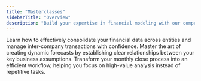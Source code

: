 ```yaml
---
title: "Masterclasses"
sidebarTitle: "Overview"
description: "Build your expertise in financial modeling with our comprehensive masterclasses. Learn practical techniques to confidently forecast your business's future."
---
```


<CardGroup cols={1}>
  <Card title="Consolidation" icon="network-wired" href="/masterclasses/consolidation/consolidation">
    Learn how to effectively consolidate your financial data across entities and manage inter-company transactions with confidence.
  </Card>

  <Card title="Forecasting" icon="chart-line-up-down" href="/masterclasses/forecasting/methods">
    Master the art of creating dynamic forecasts by establishing clear relationships between your key business assumptions.
  </Card>

  <Card title="Monthly close" icon="calendar-check" href="/masterclasses/monthly-close/monthly-close">
    Transform your monthly close process into an efficient workflow, helping you focus on high-value analysis instead of repetitive tasks.
  </Card>
</CardGroup>